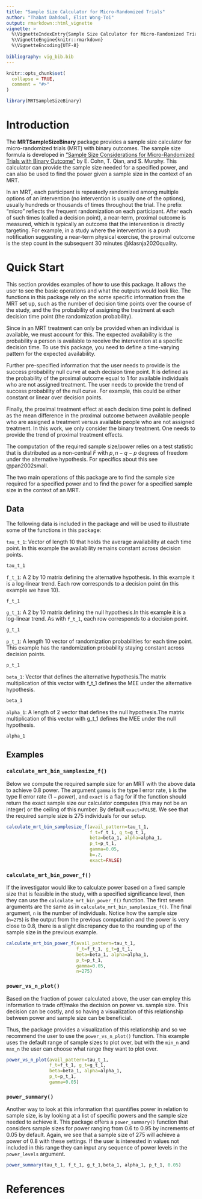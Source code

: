 ```yaml
---
title: "Sample Size Calculator for Micro-Randomized Trials"
author: "Thabat Dahdoul, Eliot Wong-Toi"
output: rmarkdown::html_vignette
vignette: >
  %\VignetteIndexEntry{Sample Size Calculator for Micro-Randomized Trials}
  %\VignetteEngine{knitr::rmarkdown}
  %\VignetteEncoding{UTF-8}
  
bibliography: vig_bib.bib
---
```


```r
knitr::opts_chunk$set(
  collapse = TRUE,
  comment = "#>"
)
```

```r
library(MRTSampleSizeBinary)
```

# Introduction 
The **MRTSampleSizeBinary** package provides a sample size calculator for
micro-randomized trials (MRT) with binary outcomes. The sample size formula is
developed in ["Sample Size Considerations for Micro-Randomized Trials with
Binary Outcome"](https://sites.google.com/view/tianchen-qian/research) by E.
Cohn, T. Qian, and S. Murphy. This calculator can provide the sample size needed
for a specified power, and can also be used to find the power given a sample
size in the context of an MRT.

In an MRT, each participant is repeatedly randomized among multiple options of
an intervention (no intervention is usually one of the options), usually
hundreds or thousands of times throughout the trial. The prefix “micro” reflects
the frequent randomization on each participant. After each of such times (called
a decision point), a near-term, proximal outcome is measured, which is typically
an outcome that the intervention is directly targeting. For example, in a study
where the intervention is a push notification suggesting a near-term physical
exercise, the proximal outcome is the step count in the subsequent 30 minutes
@klasnja2020quality.


# Quick Start
This section provides examples of how to use this package. It allows the user to
see the basic operations and what the outputs would look like. The functions in
this package rely on the some specific information from the MRT set up, such as
the number of decision time points over the course of the study, and the the
probability of assigning the treatment at each decision time point (the
randomization probability).

Since in an MRT treatment can only be provided when an individual is available,
we must account for this. The expected availability is the probability a person
is available to receive the intervention at a specific decision time. To use
this package, you need to define a time-varying pattern for the expected
availability.

Further pre-specified information that the user needs to provide is the success
probability null curve at each decision time point. It is defined as the
probability of the proximal outcome equal to 1 for available individuals who are
not assigned treatment. The user needs to provide the trend of success
probability of the null curve. For example, this could be either constant or
linear over decision points.


Finally, the proximal treatment effect at each decision time point is defined as
the mean difference in the proximal outcome between available people who are
assigned a treatment versus available people who are not assigned treatment. In
this work, we only consider the binary treatment. One needs to provide the trend
of proximal treatment effects.


The computation of the required sample size/power relies on a test statistic
that is distributed as a non-central $F$ with $p, n-q-p$ degrees of freedom
under the alternative hypothesis. For specifics about this see @pan2002small.
 

The two main operations of this package are to find the sample size required for
a specified power and to find the power for a specified sample size in the
context of an MRT.

## Data
The following data is included in the package and will be used to illustrate
some of the functions in this package:
 

`tau_t_1`: Vector of length 10 that holds the average availability at each time
point. In this example the availability remains constant across decision points.
```r
tau_t_1
```


`f_t_1`: A 2 by 10 matrix defining the alternative hypothesis. In this example
it is a log-linear trend. Each row corresponds to a decision point (in this
example we have 10).
```r
f_t_1
```


`g_t_1`: A 2 by 10 matrix defining the null hypothesis.In this example it is a
log-linear trend. As with `f_t_1`, each row corresponds to a decision point.
```r
g_t_1
```


`p_t_1`: A length 10 vector of randomization probabilities for each time point. 
This example has the randomization probability staying constant across decision 
points.
```r
p_t_1
```


`beta_1`: Vector that defines the alternative hypothesis.The matrix
multiplication of this vector with f_t_1 defines the MEE under the alternative
hypothesis.
```r
beta_1
```


`alpha_1`: A length of 2 vector that defines the null hypothesis.The matrix
multiplication of this vector with g_t_1 defines the MEE under the null
hypothesis.
```r
alpha_1
```

## Examples
### `calculate_mrt_bin_samplesize_f()`
Below we compute the required sample size for an MRT with the above data to
achieve $0.8$ power. The argument `gamma` is the type I error rate, `b` is the
type II error rate ($1-power$), and `exact` is a flag for if the function should
return the exact sample size our calculator computes (this may not be an
integer) or the ceiling of this number. By default `exact=FALSE`. We see that
the required sample size is $275$ individuals for our setup.
```r
calculate_mrt_bin_samplesize_f(avail_pattern=tau_t_1, 
                               f_t=f_t_1, g_t=g_t_1, 
                               beta=beta_1, alpha=alpha_1,
                               p_t=p_t_1, 
                               gamma=0.05, 
                               b=.2,
                               exact=FALSE)
```

### `calculate_mrt_bin_power_f()`
If the investigator would like to calculate power based on a fixed sample size
that is feasible in the study, with a specified significance level, then they
can use the `calculate_mrt_bin_power_f()` function. The first seven arguments
are the same as in `calculate_mrt_bin_samplesize_f()`. The final argument, `n`
is the number of individuals. Notice how the sample size (`n=275`) is the output
from the previous computation and the power is very close to $0.8$, there is a
slight discrepancy due to the rounding up of the sample size in the previous
example.
```r
calculate_mrt_bin_power_f(avail_pattern=tau_t_1, 
                          f_t=f_t_1, g_t=g_t_1, 
                          beta=beta_1, alpha=alpha_1, 
                          p_t=p_t_1, 
                          gamma=0.05, 
                          n=275)
```
### `power_vs_n_plot()`
Based on the fraction of power calculated above, the user can employ this
information to trade off/make the decision on power vs. sample size. This
decision can be costly, and so having a visualization of this relationship
between power and sample size can be beneficial.

Thus, the package provides a visualization of this relationship and so we
recommend the user to use the `power_vs_n_plot()` function. This example uses
the default range of sample sizes to plot over, but with the `min_n` and `max_n`
the user can choose what range they want to plot over.

```r
power_vs_n_plot(avail_pattern=tau_t_1, 
                f_t=f_t_1, g_t=g_t_1, 
                beta=beta_1, alpha=alpha_1, 
                p_t=p_t_1, 
                gamma=0.05)
```

### `power_summary()`
Another way to look at this information that quantifies power in relation to
sample size, is by looking at a list of specific powers and the sample size
needed to achieve it. This package offers a `power_summary()` function that
considers sample sizes for power ranging from $0.6$ to $0.95$ by increments of
$0.05$ by default. Again, we see that a sample size of $275$ will achieve a
power of $0.8$ with these settings. If the user is interested in values not
included in this range they can input any sequence of power levels in the
`power_levels` argument.
```r
power_summary(tau_t_1, f_t_1, g_t_1,beta_1, alpha_1, p_t_1, 0.05)
```




# References







